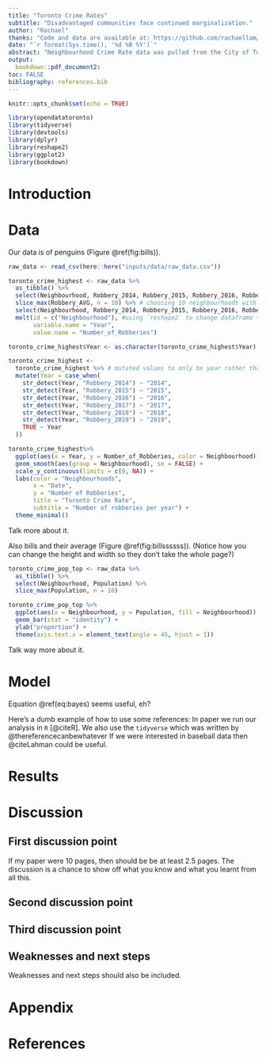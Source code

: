 ```yaml
---
title: "Toronto Crime Rates"
subtitle: "Disadvantaged communities face continued marginalization."
author: "Rachael"
thanks: "Code and data are available at: https://github.com/rachaellam/Toronto-Crime-Rates.git."
date: "`r format(Sys.time(), '%d %B %Y')`"
abstract: "Neighbourhood Crime Rate data was pulled from the City of Toronto Open Portal. Although crime rates have remained consistent between 2014-2019, certain neighbourhoods experience higher crime rates than other in the Greater Toronto Area. Further analysis of neighbourhoods who experience higher crime rates are also economically disadvantaged communities. This data, without a further analysis and understanding of socioeconomic circumstances could lead to higher police surveillance and further unjust action towards marginalized communities"
output:
  bookdown::pdf_document2:
toc: FALSE
bibliography: references.bib
---
```


```r
knitr::opts_chunk$set(echo = TRUE)

library(opendatatoronto)
library(tidyverse)
library(devtools)
library(dplyr)
library(reshape2)
library(ggplot2)
library(bookdown)

```

# Introduction




# Data

Our data is of penguins (Figure \@ref(fig:bills)).

```r
raw_data <- read_csv(here::here("inputs/data/raw_data.csv"))

toronto_crime_highest <- raw_data %>%
  as_tibble() %>%
  select(Neighbourhood, Robbery_2014, Robbery_2015, Robbery_2016, Robbery_2017, Robbery_2018, Robbery_2019, Robbery_AVG) %>% # focusing on robbery. There are other crimes to choose from if desired.
  slice_max(Robbery_AVG, n = 10) %>% # choosing 10 neighbourhoods with the highest robbery average between 2014-2019
  select(Neighbourhood, Robbery_2014, Robbery_2015, Robbery_2016, Robbery_2017, Robbery_2018, Robbery_2019) %>% # removing Robber_AVG column
  melt(id = c("Neighbourhood"), #using `reshape2` to change dataframe to long-format data for plotting. kept Neighbourhood as the ID
       variable.name = "Year",
       value.name = "Number_of_Robberies")

toronto_crime_highest$Year <- as.character(toronto_crime_highest$Year) # turned column from factor into character to mutate below

toronto_crime_highest <-
  toronto_crime_highest %>% # mutated values to only be year rather than type_year
  mutate(Year = case_when(
    str_detect(Year, "Robbery_2014") ~ "2014",
    str_detect(Year, "Robbery_2015") ~ "2015",
    str_detect(Year, "Robbery_2016") ~ "2016",
    str_detect(Year, "Robbery_2017") ~ "2017",
    str_detect(Year, "Robbery_2018") ~ "2018",
    str_detect(Year, "Robbery_2019") ~ "2019",
    TRUE ~ Year
  ))
```


```r

toronto_crime_highest%>%
  ggplot(aes(x = Year, y = Number_of_Robberies, color = Neighbourhood)) +
  geom_smooth(aes(group = Neighbourhood), se = FALSE) +
  scale_y_continuous(limits = c(0, NA)) +
  labs(color = "Neighbourhoods",
       x = "Date",
       y = "Number of Robberies",
       title = "Toronto Crime Rate",
       subtitle = "Number of robberies per year") +
  theme_minimal()
```

Talk more about it.

Also bills and their average (Figure \@ref(fig:billssssss)). (Notice how you can change the height and width so they don't take the whole page?)

```r

toronto_crime_pop_top <- raw_data %>%
  as_tibble() %>%
  select(Neighbourhood, Population) %>%
  slice_max(Population, n = 10)

toronto_crime_pop_top %>%
  ggplot(aes(x = Neighbourhood, y = Population, fill = Neighbourhood)) +
  geom_bar(stat = "identity") +
  ylab("proportion") +
  theme(axis.text.x = element_text(angle = 45, hjust = 1))
```

Talk way more about it. 



# Model

\begin{equation}
Pr(\theta | y) = \frac{Pr(y | \theta) Pr(\theta)}{Pr(y)}  (\#eq:bayes)
\end{equation}

Equation \@ref(eq:bayes) seems useful, eh?

Here's a dumb example of how to use some references: In paper we run our analysis in `R` [@citeR]. We also use the `tidyverse` which was written by @thereferencecanbewhatever If we were interested in baseball data then @citeLahman could be useful. 


# Results

# Discussion

## First discussion point

If my paper were 10 pages, then should be be at least 2.5 pages. The discussion is a chance to show off what you know and what you learnt from all this. 

## Second discussion point

## Third discussion point

## Weaknesses and next steps

Weaknesses and next steps should also be included.

\newpage

# Appendix {-}

\newpage


# References


